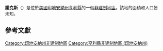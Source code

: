 {{noteTA
|G1=USState
|G2=地名
|G3=Unit
}}
{{Infobox settlement
|official_name            = 諾克斯
|native_name = Knox
|settlement_type          = [[非建制地區|非建制地區]]
|image_skyline            = 
|imagesize                = 
|pushpin_map              = USA Indiana
|pushpin_label            = 諾克斯
|pushpin_label_position   = top
|pushpin_map_caption      = 諾克斯在印地安納州的位置
|subdivision_type         = [[世界政區索引|國家]]
|subdivision_type1        = [[美国州份|州份]]
|subdivision_type2        = [[印地安納州行政区划|縣]]
|subdivision_name         = [[美国|美国]]
|subdivision_name1        = [[印地安納州|印地安納州]]
|subdivision_name2        = [[亨利縣_(印地安納州)|亨利縣]]
|elevation_ft             = 984
|elevation_m              = 300
|area_total_km2           = 
|area_total_sq_mi         = 
|area_land_km2            = 
|area_land_sq_mi          = 
|area_water_km2           = 
|area_water_sq_mi         = 
|population_as_of         = 2010
|population_footnotes     = 
|population_total         = 
|population_metro         = 
|population_density_km2   = auto
|population_density_sq_mi = auto
|timezone                 = [[北美东部时区|北美东部时区]]
|utc_offset               = -5
|coordinates              = {{coord|39|49|23|N|85|32|31|W|display=inline,title}}
| coor_pinpoint           = 
| coordinates_footnotes   = 
|timezone_DST             = EDT
|utc_offset_DST           = -4
|postal_code_type         = [[美國郵區編號|郵區編號]]
|postal_code              = 46148
|area_code                = {{link-en|电话区号765|Area code 765|765}}
|blank_name = [[地名信息系统|GNIS ID]]
|blank_info = 437414<ref name="GNIS">{{cite gnis|437414|Knox}}</ref>
}}
'''諾克斯'''（{{lang-en|Knox}}）是位於[[美國|美國]][[印地安納州|印地安納州]][[亨利縣_(印地安納州)|亨利縣]]的一個[[非建制地區|非建制地區]]。該地的面積和人口皆未知。

== 參考文獻 ==
{{reflist}}

{{亨利縣 (印地安納州)}}

{{DEFAULTSORT:Knox}}
[[Category:印地安納州非建制地區|Category:印地安納州非建制地區]]
[[Category:亨利縣非建制地區_(印地安納州)|Category:亨利縣非建制地區 (印地安納州)]]

{{Indiana-geo-stub}}